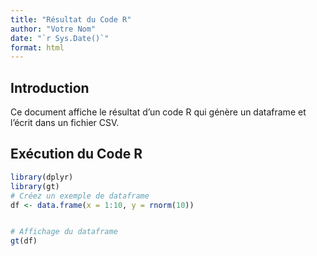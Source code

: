 ```yaml
---
title: "Résultat du Code R"
author: "Votre Nom"
date: "`r Sys.Date()`"
format: html
---
```


## Introduction

Ce document affiche le résultat d'un code R qui génère un dataframe et l'écrit dans un fichier CSV.

## Exécution du Code R

```r
library(dplyr)
library(gt) 
# Créez un exemple de dataframe
df <- data.frame(x = 1:10, y = rnorm(10))


# Affichage du dataframe
gt(df) 
```
